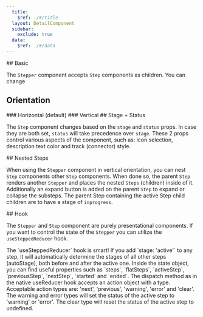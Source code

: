 ```yaml
---
  title:
    $ref: ./#/title
  layout: DetailComponent
  sidebar:
    exclude: true
  data:
    $ref: ./#/data
---
```


<LivePreviewControls>

<LivePreview componentName="stepper" exampleName="Basic">
  ## Basic

The `Stepper` component accepts `Step` components as children.
You can change

</LivePreview>

## Orientation

<LivePreview componentName="stepper" exampleName="OrientationHorizontal">
  ### Horizontal (default)
</LivePreview>

<LivePreview componentName="stepper" exampleName="OrientationVertical">
  ### Vertical
</LivePreview>

<LivePreview componentName="stepper" exampleName="StageStatus">
  ## Stage + Status

The `Step` component changes based on the `stage` and `status` props.
In case they are both set, `status` will take precedence over `stage`.
These 2 props control various aspects of the component, such as:
icon selection, description text color and track (connector) style.

</LivePreview>

<LivePreview componentName="stepper" exampleName="NestedSteps">
  ## Nested Steps

When using the `Stepper` component in vertical orientation, you can nest `Step` components other `Step` components.
When done so, the parent `Step` renders another `Stepper` and places the nested `Steps` (children) inside of it.
Additionally an expand button is added on the parent `Step` to expand or collapse the substeps.
The parent Step containing the active Step child children are to have a stage of `inprogress`.

</LivePreview>

<LivePreview componentName="stepper" exampleName="Hook">
  ## Hook

The `Stepper` and `Step` component are purely presentational components.
If you want to control the state of the `Stepper` you can utilize the `useSteppedReducer` hook.

</LivePreview>

<LivePreview componentName="stepper" exampleName="HookAdvanced">
  The `useSteppedReducer` hook is smart! If you add `stage: 'active'` to any step, it
  will automatically determine the stages of all other steps (autoStage), both
  before and after the active one. Inside the state object, you can find useful
  properties such as `steps`, `flatSteps`, `activeStep`, `previousStep`,
  `nextStep`, `started` and `ended`. The dispatch method as in the native
  useReducer hook accepts an action object with a type. Acceptable action types
  are: 'next', 'previous', 'warning', 'error' and 'clear'. The warning and error
  types will set the status of the active step to 'warning' or 'error'. The clear
  type will reset the status of the active step to undefined.

</LivePreview>
</LivePreviewControls>
